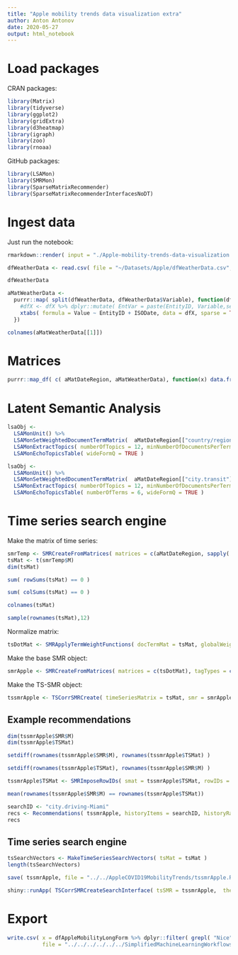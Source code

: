 ```yaml
---
title: "Apple mobility trends data visualization extra"
author: Anton Antonov
date: 2020-05-27
output: html_notebook
---
```


<style type="text/css">
.main-container {
  max-width: 1800px;
  margin-left: auto;
  margin-right: auto;
}
</style>


# Load packages

CRAN packages:

```r
library(Matrix)
library(tidyverse)
library(ggplot2)
library(gridExtra)
library(d3heatmap)
library(igraph)
library(zoo)
library(rnoaa)
```

GitHub packages:

```r
library(LSAMon)
library(SMRMon)
library(SparseMatrixRecommender)
library(SparseMatrixRecommenderInterfacesNoDT)
```

# Ingest data 

Just run the notebook:

```r
rmarkdown::render( input = "./Apple-mobility-trends-data-visualization.Rmd", output_file = "./temp.html", output_format = "html_notebook", quiet = TRUE )
```

```r
dfWeatherData <- read.csv( file = "~/Datasets/Apple/dfWeatherData.csv", stringsAsFactors = FALSE)
```

```r
dfWeatherData
```

```r
aMatWeatherData <- 
  purrr::map( split(dfWeatherData, dfWeatherData$Variable), function(dfX) {
    #dfX <- dfX %>% dplyr::mutate( EntVar = paste(EntityID, Variable,sep = "."))
    xtabs( formula = Value ~ EntityID + ISODate, data = dfX, sparse = TRUE )
  })
```

```r
colnames(aMatWeatherData[[1]])
```

# Matrices

```r
purrr::map_df( c( aMatDateRegion, aMatWeatherData), function(x) data.frame( NRow = nrow(x), NCol = ncol(x) ), .id = "MatrixName" )
```

# Latent Semantic Analysis


```r
lsaObj <- 
  LSAMonUnit() %>% 
  LSAMonSetWeightedDocumentTermMatrix(  aMatDateRegion[["country/region.driving"]] ) %>% 
  LSAMonExtractTopics( numberOfTopics = 12, minNumberOfDocumentsPerTerm = 1, method = "NNMF" ) %>% 
  LSAMonEchoTopicsTable( wideFormQ = TRUE )
```

```r
lsaObj <- 
  LSAMonUnit() %>% 
  LSAMonSetWeightedDocumentTermMatrix(  aMatDateRegion[["city.transit"]] ) %>% 
  LSAMonExtractTopics( numberOfTopics = 12, minNumberOfDocumentsPerTerm = 1, method = "NNMF" ) %>% 
  LSAMonEchoTopicsTable( numberOfTerms = 6, wideFormQ = TRUE )
```

# Time series search engine

Make the matrix of time series:


```r
smrTemp <- SMRCreateFromMatrices( matrices = c(aMatDateRegion, sapply( aMatWeatherData, t )), imposeSameRowNamesQ = TRUE, addTagTypesToColumnNamesQ = TRUE, sep = "-" )
tsMat <- t(smrTemp$M)
dim(tsMat)
```
```r
sum( rowSums(tsMat) == 0 )
```

```r
sum( colSums(tsMat) == 0 )
```

```r
colnames(tsMat)
```

```r
sample(rownames(tsMat),12)
```

Normalize matrix:

```r
tsDotMat <- SMRApplyTermWeightFunctions( docTermMat = tsMat, globalWeightFunction = "None", localWeightFunction = "None", normalizerFunction = "Cosine")
```


Make the base SMR object:

```r
smrApple <- SMRCreateFromMatrices( matrices = c(tsDotMat), tagTypes = c("NormalizedTimeSeries"), itemColumnName = "ID", imposeSameRowNamesQ = TRUE, addTagTypesToColumnNamesQ = FALSE )
```

Make the TS-SMR object:

```r
tssmrApple <- TSCorrSMRCreate( timeSeriesMatrix = tsMat, smr = smrApple, smrNRecs = 200 )
```


## Example recommendations

```r
dim(tssmrApple$SMR$M)
dim(tssmrApple$TSMat)
```

```r
setdiff(rownames(tssmrApple$SMR$M), rownames(tssmrApple$TSMat) )
```

```r
setdiff(rownames(tssmrApple$TSMat), rownames(tssmrApple$SMR$M) )
```

```r
tssmrApple$TSMat <- SMRImposeRowIDs( smat = tssmrApple$TSMat, rowIDs = rownames(tssmrApple$SMR$M) )
```

```r
mean(rownames(tssmrApple$SMR$M) == rownames(tssmrApple$TSMat))
```


```r
searchID <- "city.driving-Miami"
recs <- Recommendations( tssmrApple, historyItems = searchID, historyRatings = 1, nrecs = 12 )
recs
```


## Time series search engine

```r
tsSearchVectors <- MakeTimeSeriesSearchVectors( tsMat = tsMat )
length(tsSearchVectors)
```

```r
save( tssmrApple, file = "../../AppleCOVID19MobilityTrends/tssmrApple.RData")
```

```r
shiny::runApp( TSCorrSMRCreateSearchInterface( tsSMR = tssmrApple,  theme = "superhero"  ) )
```


# Export

```r
write.csv( x = dfAppleMobilityLongForm %>% dplyr::filter( grepl( "Nice", region)), 
           file = "../../../../../../SimplifiedMachineLearningWorkflows-book/R/ChampaignUrbanaDataScienceUserGroup-Meetup-February-2021/data/dfAppleMobilityLongForm.csv", row.names = FALSE )
```

